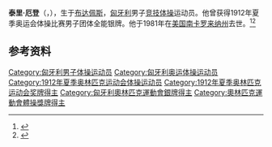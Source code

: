{{NoteTA|G1=Sports}}
{{eastern name order|[[匈牙利语|匈牙利语]]}}

'''泰里·厄登'''（{{lang-hu|Téry Ödön}}，{{bd|1890年|7月8日|1981年|6月7日}}），生于[[布达佩斯|布达佩斯]]，[[匈牙利|匈牙利]]男子[[竞技体操|竞技体操]]运动员。他曾获得1912年夏季奥运会体操比赛男子团体全能银牌。他于1981年在[[美国|美国]][[南卡罗来纳州|南卡罗来纳州]]{{link-en|贝尔韦代雷 (南卡罗来纳州)|Belvedere, South Carolina|贝尔韦代雷}}去世。<ref>{{Cite web|title=Ödön TERY|url=https://www.olympic.org/odon-tery|accessdate=2021-03-25|work=International Olympic Committee|archive-date=2017-11-16|archive-url=https://web.archive.org/web/20171116190405/https://www.olympic.org/odon-Tery|dead-url=no}}</ref><ref>{{cite web|url=http://www.sports-reference.com/olympics/athletes/te/odon-tery-1.html|title=Ödön Téry|work=Sport Referece|accessdate=2021-03-26|archiveurl=https://web.archive.org/web/20170705234303/http://www.sports-reference.com/olympics/athletes/te/odon-tery-1.html|archivedate=2017-07-05}}</ref>

== 参考资料 ==
{{reflist}}

{{Authority control}}
{{DEFAULTSORT:Téry, Ödön}}
[[Category:匈牙利男子体操运动员|Category:匈牙利男子体操运动员]]
[[Category:匈牙利奥运体操运动员|Category:匈牙利奥运体操运动员]]
[[Category:1912年夏季奥林匹克运动会体操运动员|Category:1912年夏季奥林匹克运动会体操运动员]]
[[Category:1912年夏季奥林匹克运动会奖牌得主|Category:1912年夏季奥林匹克运动会奖牌得主]]
[[Category:匈牙利奧林匹克運動會銀牌得主|Category:匈牙利奧林匹克運動會銀牌得主]]
[[Category:奧林匹克運動會體操獎牌得主|Category:奧林匹克運動會體操獎牌得主]]